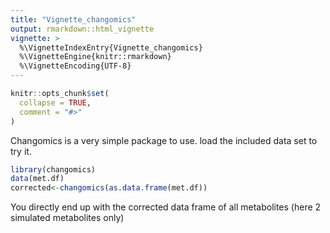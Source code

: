 ```yaml
---
title: "Vignette_changomics"
output: rmarkdown::html_vignette
vignette: >
  %\VignetteIndexEntry{Vignette_changomics}
  %\VignetteEngine{knitr::rmarkdown}
  %\VignetteEncoding{UTF-8}
---
```


```r
knitr::opts_chunk$set(
  collapse = TRUE,
  comment = "#>"
)
```
Changomics is a very simple package to use. load the included data set to try it.
```r
library(changomics)
data(met.df)
corrected<-changomics(as.data.frame(met.df))
```
You directly end up with the corrected data frame of all metabolites (here 2 simulated metabolites only)
